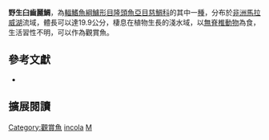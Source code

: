 {{Speciesbox
| name = 野生臼齒麗鯛
| status = LC
| status_system= IUCN3.1
| image = 
| image_width = 260px
| image_caption = 
| genus = Mylochromis
| species = incola
| authority = [[Trewavas|Trewavas]], 1935
| synonyms = *''Haplochromis incola''<br /><small>Trewavas, 1935</small>
*''Cyrtocara incola''<br /><small>Trewavas, 1935</small>
*''Maravichromis incola''<br /><small>Trewavas, 1935</small>
}}

'''野生臼齒麗鯛'''，為[[輻鰭魚綱|輻鰭魚綱]][[鱸形目|鱸形目]][[隆頭魚亞目|隆頭魚亞目]][[慈鯛科|慈鯛科]]的其中一[[種|種]]，分布於[[非洲|非洲]][[馬拉威湖|馬拉威湖]]流域，體長可以達19.9公分，棲息在植物生長的淺水域，以[[無脊椎動物|無脊椎動物]]為食，生活習性不明，可以作為觀賞魚。

== 參考文獻 ==
*{{FishBase_species|genus=Mylochromis|species=incola|year=2013|month=4}}

== 擴展閱讀 ==
{{refbegin}}
{{wikispecies-inline|Mylochromis incola|野生臼齒麗鯛}}
{{refend}}
{{Taxonbar|from=Q5394012}}

[[Category:觀賞魚|Category:觀賞魚]]
[[Category:臼齒麗鯛屬|incola]]
[[Category:1935年描述的魚類|M]]

{{鱸形目小作品}}